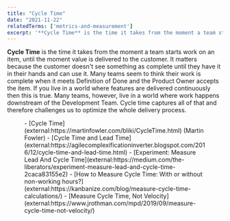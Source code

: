 ```yaml
---
title: "Cycle Time"
date: "2021-11-22"
relatedTerms: ['metrics-and-measurement']
excerpt: '**Cycle Time** is the time it takes from the moment a team starts work on an item, until'
---
```




**Cycle Time** is the time it takes from the moment a team starts work on an item, until the moment value is delivered to the customer. It matters because the customer doesn't see something as complete until they have it in their hands and can use it. Many teams seem to think their work is complete when it meets Definition of Done and the Product Owner accepts the item. If you live in a world where features are delivered continuously then this is true. Many teams, however, live in a world where work happens downstream of the Development Team. Cycle time captures all of that and therefore challenges us to optimize the whole delivery process.

<Figure
  src={CycleTimeLeadTimeExampleScaled}
  alt="Cycle Time Lead Time example"
  caption="Cycle Time Lead Time example"
/>


<HighlightBox heading="Resource Links" variant="resourceLinks">
- [Cycle Time](external:https://martinfowler.com/bliki/CycleTime.html) (Martin Fowler)
- [Cycle Time and Lead Time](external:https://agilecomplexificationinverter.blogspot.com/2016/12/cycle-time-and-lead-time.html)
- [Experiment: Measure Lead And Cycle Time](external:https://medium.com/the-liberators/experiment-measure-lead-and-cycle-time-2caca83155e2)
- [How to Measure Cycle Time: With or without non-working hours?](external:https://kanbanize.com/blog/measure-cycle-time-calculations/)
- [Measure Cycle Time, Not Velocity](external:https://www.jrothman.com/mpd/2019/09/measure-cycle-time-not-velocity/)
</HighlightBox>
